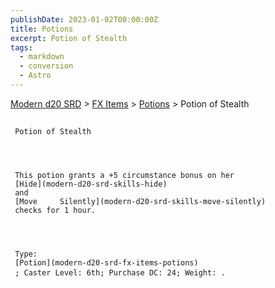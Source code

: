 ```yaml
---
publishDate: 2023-01-02T00:00:00Z
title: Potions
excerpt: Potion of Stealth
tags:
  - markdown
  - conversion
  - Astro
---
```


[Modern d20 SRD](/#modernD20) >
[FX Items](modern-d20-srd-fx-items-index) >
[Potions](modern-d20-srd-fx-items-potions) > Potion of Stealth

##

     Potion of Stealth




     This potion grants a +5 circumstance bonus on her
     [Hide](modern-d20-srd-skills-hide)
     and
     [Move     Silently](modern-d20-srd-skills-move-silently)
     checks for 1 hour.




     Type:
     [Potion](modern-d20-srd-fx-items-potions)
     ; Caster Level: 6th; Purchase DC: 24; Weight: .
